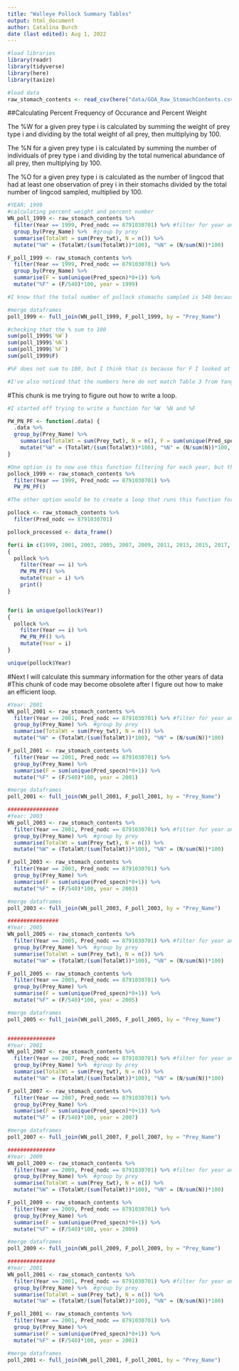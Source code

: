 ```yaml
---
title: "Walleye Pollock Summary Tables"
output: html_document
author: Catalina Burch
date (last edited): Aug 1, 2022
---
```


```r
#load libraries
library(readr) 
library(tidyverse)
library(here)
library(taxize)

#load data
raw_stomach_contents <- read_csv(here("data/GOA_Raw_StomachContents.csv"))

```

##Calculating Percent Frequency of Occurance and Percent Weight

The %W for a given prey type i is calculated by summing the weight of prey type i and dividing by the total weight of all prey, then multiplying by 100. 

The %N for a given prey type i is calculated by summing the number of individuals of prey type i and dividing by the total numerical abundance of all prey, then multiplying by 100. 

The %O for a given prey type i is calculated as the number of lingcod that had at least one observation of prey i in their stomachs divided by the total number of lingcod sampled, multiplied by 100.

```r
#YEAR: 1999
#calculating percent weight and percent number
WN_poll_1999 <- raw_stomach_contents %>% 
  filter(Year == 1999, Pred_nodc == 8791030701) %>% #filter for year and Walleye Pollock
  group_by(Prey_Name) %>%  #group by prey 
  summarise(TotalWt = sum(Prey_twt), N = n()) %>% 
  mutate("%W" = (TotalWt/(sum(TotalWt))*100), "%N" = (N/sum(N))*100)

F_poll_1999 <- raw_stomach_contents %>% 
  filter(Year == 1999, Pred_nodc == 8791030701) %>% 
  group_by(Prey_Name) %>% 
  summarise(F = sum(unique(Pred_specn)*0+1)) %>% 
  mutate("%F" = (F/540)*100, year = 1999)

#I know that the total number of pollock stomachs sampled is 540 because of the summary table

#merge dataframes
poll_1999 <- full_join(WN_poll_1999, F_poll_1999, by = "Prey_Name")

#checking that the % sum to 100
sum(poll_1999$`%W`)
sum(poll_1999$`%N`)
sum(poll_1999$`%F`)
sum(poll_1999$F)

#%F does not sum to 100, but I think that is because for F I looked at the number of Pollock stomachs that contained at least one observation of each prey type, but there are likely stomachs that have multiple prey types within each stomach which would result in overcounting the sum(F)[764] compared to the total number of pollock stomachs sampled (540)

#I've also noticed that the numbers here do not match Table 3 from Yang et al. I'm wondering if it has to do with prey groupings, maybe the groupings have changed since that paper was published? Maybe it has something to do with empty stomachs, should I not include empty stomachs?

```

#This chunk is me trying to figure out how to write a loop.
```r
#I started off trying to write a function for %W  %N and %F

PW_PN_PF <- function(.data) {
  .data %>% 
  group_by(Prey_Name) %>% 
    summarise(TotalWt = sum(Prey_twt), N = n(), F = sum(unique(Pred_specn)*0+1)) %>% 
    mutate("%W" = (TotalWt/(sum(TotalWt))*100), "%N" = (N/sum(N))*100, "%F" = (F/540)*100)
}

#One option is to now use this function filtering for each year, but that involves a lot of copying and pasting
pollock_1999 <- raw_stomach_contents %>% 
  filter(Year == 1999, Pred_nodc == 8791030701) %>% 
  PW_PN_PF()

#The other option would be to create a loop that runs this function for c(1999, 2001, 2003, 2005, 2007, 2009, 2011, 2013, 2015, 2017, 2019)

pollock <- raw_stomach_contents %>% 
  filter(Pred_nodc == 8791030701)

pollock_processed <- data_frame()

for(i in c(1999, 2001, 2003, 2005, 2007, 2009, 2011, 2013, 2015, 2017, 2019))
{
  pollock %>% 
    filter(Year == i) %>% 
    PW_PN_PF() %>% 
    mutate(Year = i) %>% 
    print()
}


for(i in unique(pollock$Year))
{
  pollock %>% 
    filter(Year == i) %>% 
    PW_PN_PF() %>% 
    mutate(Year = i)
}

unique(pollock$Year)
```



#Next I will calculate this summary information for the other years of data
#This chunk of code may become obsolete after I figure out how to make an efficient loop. 
```r
#Year: 2001
WN_poll_2001 <- raw_stomach_contents %>% 
  filter(Year == 2001, Pred_nodc == 8791030701) %>% #filter for year and Walleye Pollock
  group_by(Prey_Name) %>%  #group by prey 
  summarise(TotalWt = sum(Prey_twt), N = n()) %>% 
  mutate("%W" = (TotalWt/(sum(TotalWt))*100), "%N" = (N/sum(N))*100)

F_poll_2001 <- raw_stomach_contents %>% 
  filter(Year == 2001, Pred_nodc == 8791030701) %>% 
  group_by(Prey_Name) %>% 
  summarise(F = sum(unique(Pred_specn)*0+1)) %>% 
  mutate("%F" = (F/540)*100, year = 2001)

#merge dataframes
poll_2001 <- full_join(WN_poll_2001, F_poll_2001, by = "Prey_Name")

################
#Year: 2003
WN_poll_2003 <- raw_stomach_contents %>% 
  filter(Year == 2001, Pred_nodc == 8791030701) %>% #filter for year and Walleye Pollock
  group_by(Prey_Name) %>%  #group by prey 
  summarise(TotalWt = sum(Prey_twt), N = n()) %>% 
  mutate("%W" = (TotalWt/(sum(TotalWt))*100), "%N" = (N/sum(N))*100)

F_poll_2003 <- raw_stomach_contents %>% 
  filter(Year == 2003, Pred_nodc == 8791030701) %>% 
  group_by(Prey_Name) %>% 
  summarise(F = sum(unique(Pred_specn)*0+1)) %>% 
  mutate("%F" = (F/540)*100, year = 2003)

#merge dataframes
poll_2003 <- full_join(WN_poll_2003, F_poll_2003, by = "Prey_Name")

################
#Year: 2005
WN_poll_2005 <- raw_stomach_contents %>% 
  filter(Year == 2005, Pred_nodc == 8791030701) %>% #filter for year and Walleye Pollock
  group_by(Prey_Name) %>%  #group by prey 
  summarise(TotalWt = sum(Prey_twt), N = n()) %>% 
  mutate("%W" = (TotalWt/(sum(TotalWt))*100), "%N" = (N/sum(N))*100)

F_poll_2005 <- raw_stomach_contents %>% 
  filter(Year == 2005, Pred_nodc == 8791030701) %>% 
  group_by(Prey_Name) %>% 
  summarise(F = sum(unique(Pred_specn)*0+1)) %>% 
  mutate("%F" = (F/540)*100, year = 2005)

#merge dataframes
poll_2005 <- full_join(WN_poll_2005, F_poll_2005, by = "Prey_Name")


###############
#Year: 2001
WN_poll_2007 <- raw_stomach_contents %>% 
  filter(Year == 2007, Pred_nodc == 8791030701) %>% #filter for year and Walleye Pollock
  group_by(Prey_Name) %>%  #group by prey 
  summarise(TotalWt = sum(Prey_twt), N = n()) %>% 
  mutate("%W" = (TotalWt/(sum(TotalWt))*100), "%N" = (N/sum(N))*100)

F_poll_2007 <- raw_stomach_contents %>% 
  filter(Year == 2007, Pred_nodc == 8791030701) %>% 
  group_by(Prey_Name) %>% 
  summarise(F = sum(unique(Pred_specn)*0+1)) %>% 
  mutate("%F" = (F/540)*100, year = 2007)

#merge dataframes
poll_2007 <- full_join(WN_poll_2007, F_poll_2007, by = "Prey_Name")

###############
#Year: 2009
WN_poll_2009 <- raw_stomach_contents %>% 
  filter(Year == 2009, Pred_nodc == 8791030701) %>% #filter for year and Walleye Pollock
  group_by(Prey_Name) %>%  #group by prey 
  summarise(TotalWt = sum(Prey_twt), N = n()) %>% 
  mutate("%W" = (TotalWt/(sum(TotalWt))*100), "%N" = (N/sum(N))*100)

F_poll_2009 <- raw_stomach_contents %>% 
  filter(Year == 2009, Pred_nodc == 8791030701) %>% 
  group_by(Prey_Name) %>% 
  summarise(F = sum(unique(Pred_specn)*0+1)) %>% 
  mutate("%F" = (F/540)*100, year = 2009)

#merge dataframes
poll_2009 <- full_join(WN_poll_2009, F_poll_2009, by = "Prey_Name")

###############
#Year: 2001
WN_poll_2001 <- raw_stomach_contents %>% 
  filter(Year == 2001, Pred_nodc == 8791030701) %>% #filter for year and Walleye Pollock
  group_by(Prey_Name) %>%  #group by prey 
  summarise(TotalWt = sum(Prey_twt), N = n()) %>% 
  mutate("%W" = (TotalWt/(sum(TotalWt))*100), "%N" = (N/sum(N))*100)

F_poll_2001 <- raw_stomach_contents %>% 
  filter(Year == 2001, Pred_nodc == 8791030701) %>% 
  group_by(Prey_Name) %>% 
  summarise(F = sum(unique(Pred_specn)*0+1)) %>% 
  mutate("%F" = (F/540)*100, year = 2001)

#merge dataframes
poll_2001 <- full_join(WN_poll_2001, F_poll_2001, by = "Prey_Name")

```

